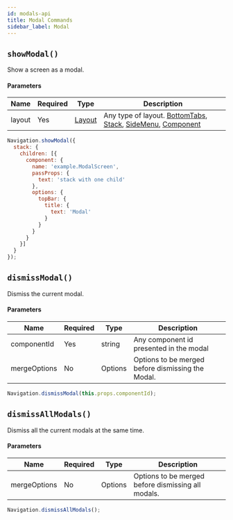 ```yaml
---
id: modals-api
title: Modal Commands
sidebar_label: Modal
---
```

## `showModal()`
Show a screen as a modal.

#### Parameters
| Name   | Required | Type                | Description                                                                                                            |
| ------ | -------- | ------------------- | ---------------------------------------------------------------------------------------------------------------------- |
| layout | Yes      | [Layout](Layout.md) | Any type of layout. [BottomTabs](BottomTabs.md), [Stack](Stack.md), [SideMenu](SideMenu.md), [Component](Component.md) |

```js
Navigation.showModal({
  stack: {
    children: [{
      component: {
        name: 'example.ModalScreen',
        passProps: {
          text: 'stack with one child'
        },
        options: {
          topBar: {
            title: {
              text: 'Modal'
            }
          }
        }
      }
    }]
  }
});
```

## `dismissModal()`
Dismiss the current modal.

#### Parameters
| Name         | Required | Type    | Description                                                |
| ------------ | -------- | ------- | ---------------------------------------------------------- |
| componentId  | Yes      | string  | Any component id presented in the modal                    |
| mergeOptions | No       | Options | Options to be merged before dismissing the Modal. |

```js
Navigation.dismissModal(this.props.componentId);
```

## `dismissAllModals()`
Dismiss all the current modals at the same time.

#### Parameters
| Name         | Required | Type    | Description                                                |
| ------------ | -------- | ------- | ---------------------------------------------------------- |
| mergeOptions | No       | Options | Options to be merged before dismissing all modals. |

```js
Navigation.dismissAllModals();
```